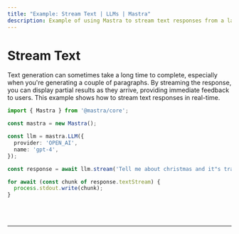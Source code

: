 ```yaml
---
title: "Example: Stream Text | LLMs | Mastra"
description: Example of using Mastra to stream text responses from a language model in real-time.
---
```



# Stream Text

Text generation can sometimes take a long time to complete, especially when you're generating a couple of paragraphs. By streaming the response, you can display partial results as they arrive, providing immediate feedback to users. This example shows how to stream text responses in real-time.

```ts showLineNumbers copy
import { Mastra } from '@mastra/core';

const mastra = new Mastra();

const llm = mastra.LLM({
  provider: 'OPEN_AI',
  name: 'gpt-4',
});

const response = await llm.stream('Tell me about christmas and it"s traditions');

for await (const chunk of response.textStream) {
  process.stdout.write(chunk);
}
```

<br />
<br />
<hr className="dark:border-[#404040] border-gray-300" />
<br />
<br />
<GithubLink link={'https://github.com/mastra-ai/mastra/blob/main/examples/basics/llms/stream-text'} />
